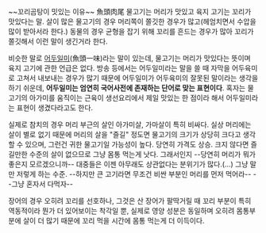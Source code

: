 ~~꼬리곰탕이 밋있는 이유~~
魚頭肉尾
물고기는 머리가 맛있고 육지 고기는 꼬리가 맛있다는 말.
살이 많은 물고기의 경우 머리쪽이 쫄깃한 경우가 많고(헤엄치면서 수압을 많이 받아서라 한다.)
동물의 경우 균형을 잡기 위해 꼬리를 흔드는 경우가 많아 꼬리가 쫄깃해서 이런 말이 생긴거라 한다.

비슷한 말로 [[어두일미]](魚頭一味)라는 말이 있는데, 물고기는 머리가 맛있다는 뜻이며 육지 고기에 관한 언급은 없다. 방송 등에서는 어두일미라는 말을 쓸 때 자막을 어두육미로 고쳐서 내보내는 경우가 많기 때문에 어두일미가 어두육미의 잘못된 말이라는 생각을 하기 쉬운데, '''어두일미는 엄연히 국어사전에 존재하는 단어로 맞는 표현이다'''. 혹자는 물고기의 아가미를 움직이는 근육이 생선요리에서 제일 맛있는 한 점이라 해서 어두일미라는 표현이 생겼다라고도 한다.

실제로 참치의 경우 머리 부근의 살인 아가미살, 가마살이 특히 비싸다. 실상 머리에는 살이 별로 없기 때문에 머리의 살을 "즐길" 정도면 물고기의 크기가 상당히 크다고 생각할 수 있으며, 그런건 귀한 물고기일 가능성이 높다. 당연히 가격도 상승. 크지 않다면 즐길만한 수준의 살이 없으므로 그냥 몸통 먹는게 낫다. 그래서인지 --당연히 머리가 뭐가 좋은지 모르겠으니까-- 대중들은 이젠 아무래도 상관없다는 분위기가 많다.(…) 그냥 말만 저렇게 하는 수준. --하지만 큰 고기라면 무조건 비싼 부분인 머리를 먼저 먹어라-- --그냥 혼자서 다먹자--

장어의 경우 오히려 꼬리를 선호하나, 그것은 산 장어가 팔딱거릴 때 꼬리 부분이 특히 역동적이라 뭔가 더 있어보이는 착각일 뿐, 실제로 영양 성분은 동일하며 오히려 몸통부분에 살이 더 많기 때문에 꼬리 먹을 시간에 몸통 먹는게 더 이득이다. 
